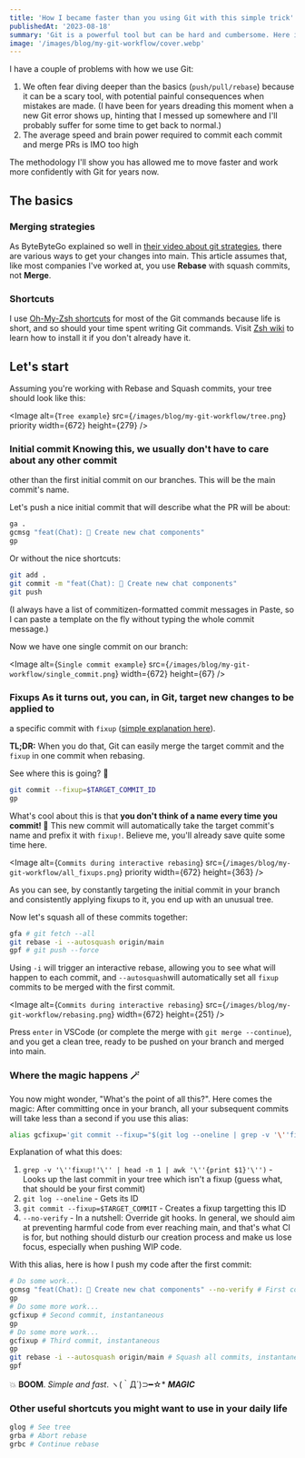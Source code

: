 ```yaml
---
title: 'How I became faster than you using Git with this simple trick'
publishedAt: '2023-08-18'
summary: 'Git is a powerful tool but can be hard and cumbersome. Here is how I use it to make my life easier.'
image: '/images/blog/my-git-workflow/cover.webp'
---
```


I have a couple of problems with how we use Git:

1. We often fear diving deeper than the basics (`push/pull/rebase`) because it can be a scary tool, with potential painful consequences when mistakes are made. (I have been for years dreading this moment when a new Git error shows up, hinting that I messed up somewhere and I'll probably suffer for some time to get back to normal.)
1. The average speed and brain power required to commit each commit and merge PRs is IMO too high

The methodology I'll show you has allowed me to move faster and work more confidently with Git for years now.

## The basics

### Merging strategies

As ByteByteGo explained so well in [their video about git strategies](https://www.youtube.com/watch?v=0chZFIZLR_0), there are various ways to get your changes into main. This article assumes that, like most companies I've worked at, you use **Rebase** with squash commits, not **Merge**.

### Shortcuts

I use [Oh-My-Zsh shortcuts](https://kapeli.com/cheat_sheets/Oh-My-Zsh_Git.docset/Contents/Resources/Documents/index) for most of the Git commands because life is short, and so should your time spent writing Git commands.
Visit [Zsh wiki](https://github.com/ohmyzsh/ohmyzsh/wiki/Installing-ZSH) to learn how to install it if you don't already have it.

## Let's start

Assuming you're working with Rebase and Squash commits, your tree should look like this:

<Image
  alt={`Tree example`}
  src={`/images/blog/my-git-workflow/tree.png`}
  priority
  width={672}
  height={279}
/>
### Initial commit Knowing this, we usually don't have to care about any other commit
other than the first initial commit on our branches. This will be the main commit's
name.

Let's push a nice initial commit that will describe what the PR will be about:

```bash
ga .
gcmsg "feat(Chat): 🎸 Create new chat components"
gp
```

Or without the nice shortcuts:

```bash
git add .
git commit -m "feat(Chat): 🎸 Create new chat components"
git push
```

(I always have a list of commitizen-formatted commit messages in Paste, so I can paste a template on the fly without typing the whole commit message.)

Now we have one single commit on our branch:

<Image
  alt={`Single commit example`}
  src={`/images/blog/my-git-workflow/single_commit.png`}
  width={672}
  height={67}
/>
### Fixups As it turns out, you can, in Git, target new changes to be applied to
a specific commit with `fixup` ([simple explanation here](https://fle.github.io/git-tip-keep-your-branch-clean-with-fixup-and-autosquash.html)).

**TL;DR:** When you do that, Git can easily merge the target commit and the `fixup` in one commit when rebasing.

See where this is going? 👀

```bash
git commit --fixup=$TARGET_COMMIT_ID
gp
```

What's cool about this is that **you don't think of a name every time you commit! 🤩** This new commit will automatically take the target commit's name and prefix it with `fixup!`. Believe me, you'll already save quite some time here.

<Image
  alt={`Commits during interactive rebasing`}
  src={`/images/blog/my-git-workflow/all_fixups.png`}
  priority
  width={672}
  height={363}
/>

As you can see, by constantly targeting the initial commit in your branch and consistently applying fixups to it, you end up with an unusual tree.

Now let's squash all of these commits together:

```bash /-i --autosquash/#b
gfa # git fetch --all
git rebase -i --autosquash origin/main
gpf # git push --force
```

Using `-i` will trigger an interactive rebase, allowing you to see what will happen to each commit, and `--autosquash`will automatically set all `fixup` commits to be merged with the first commit.

<Image
  alt={`Commits during interactive rebasing`}
  src={`/images/blog/my-git-workflow/rebasing.png`}
  width={672}
  height={251}
/>

Press `enter` in VSCode (or complete the merge with `git merge --continue`), and you get a clean tree, ready to be pushed on your branch and merged into main.

### Where the magic happens 🪄

You now might wonder, "What's the point of all this?".
Here comes the magic: After committing once in your branch, all your subsequent commits will take less than a second if you use this alias:

```bash caption=" Add this to your favorite terminal config (~/.zshrc in my case), and you're good."
alias gcfixup='git commit --fixup="$(git log --oneline | grep -v '\''fixup!'\'' | head -n 1 | awk '\''{print $1}'\'')" --no-verify' # Automatically fix up the last commit
```

Explanation of what this does:

1. `grep -v '\''fixup!'\'' | head -n 1 | awk '\''{print $1}'\'')` - Looks up the last commit in your tree which isn't a fixup (guess what, that should be your first commit)
1. `git log --oneline` - Gets its ID
1. `git commit --fixup=$TARGET_COMMIT` - Creates a fixup targetting this ID
1. `--no-verify` - In a nutshell: Override git hooks. In general, we should aim at preventing harmful code from ever reaching main, and that's what CI is for, but nothing should disturb our creation process and make us lose focus, especially when pushing WIP code.

With this alias, here is how I push my code after the first commit:

```bash
# Do some work...
gcmsg "feat(Chat): 🎸 Create new chat components" --no-verify # First commit
gp
# Do some more work...
gcfixup # Second commit, instantaneous
gp
# Do some more work...
gcfixup # Third commit, instantaneous
gp
git rebase -i --autosquash origin/main # Squash all commits, instantaneous
gpf
```

💥 **BOOM**. _Simple and fast_. ヽ(｀Д´)⊃━☆\* **_MAGIC_**

### Other useful shortcuts you might want to use in your daily life

```bash
glog # See tree
grba # Abort rebase
grbc # Continue rebase
```
